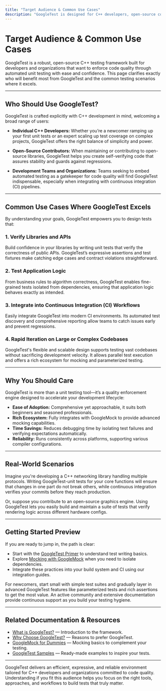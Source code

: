 ```yaml
---
title: "Target Audience & Common Use Cases"
description: "GoogleTest is designed for C++ developers, open-source contributors, and organizations aiming to enforce code quality through automated unit testing. It excels in scenarios such as verifying libraries, testing application logic, CI integration, and rapidly iterating on large or complex codebases. Both newcomers and seasoned developers benefit from its ease of adoption and rich ecosystem."
---
```


# Target Audience & Common Use Cases

GoogleTest is a robust, open-source C++ testing framework built for developers and organizations that want to enforce code quality through automated unit testing with ease and confidence. This page clarifies exactly who will benefit most from GoogleTest and the common testing scenarios where it excels.

---

## Who Should Use GoogleTest?

GoogleTest is crafted explicitly with C++ development in mind, welcoming a broad range of users:

- **Individual C++ Developers:** Whether you’re a newcomer ramping up your first unit tests or an expert scaling up test coverage on complex projects, GoogleTest offers the right balance of simplicity and power.

- **Open-Source Contributors:** When maintaining or contributing to open-source libraries, GoogleTest helps you create self-verifying code that assures stability and guards against regressions.

- **Development Teams and Organizations:** Teams seeking to embed automated testing as a gatekeeper for code quality will find GoogleTest indispensable, especially when integrating with continuous integration (CI) pipelines.

---

## Common Use Cases Where GoogleTest Excels

By understanding your goals, GoogleTest empowers you to design tests that:

### 1. Verify Libraries and APIs

Build confidence in your libraries by writing unit tests that verify the correctness of public APIs. GoogleTest’s expressive assertions and test fixtures make catching edge cases and contract violations straightforward.

### 2. Test Application Logic

From business rules to algorithm correctness, GoogleTest enables fine-grained tests isolated from dependencies, ensuring that application logic behaves exactly as intended.

### 3. Integrate into Continuous Integration (CI) Workflows

Easily integrate GoogleTest into modern CI environments. Its automated test discovery and comprehensive reporting allow teams to catch issues early and prevent regressions.

### 4. Rapid Iteration on Large or Complex Codebases

GoogleTest's flexible and scalable design supports testing vast codebases without sacrificing development velocity. It allows parallel test execution and offers a rich ecosystem for mocking and parameterized testing.

---

## Why You Should Care

GoogleTest is more than a unit testing tool—it’s a quality enforcement engine designed to accelerate your development lifecycle:

- **Ease of Adoption:** Comprehensive yet approachable, it suits both beginners and seasoned professionals.
- **Rich Ecosystem:** Fully integrates with GoogleMock to provide advanced mocking capabilities.
- **Time Savings:** Reduces debugging time by isolating test failures and verifying expectations automatically.
- **Reliability:** Runs consistently across platforms, supporting various compiler configurations.

---

## Real-World Scenarios

Imagine you're developing a C++ networking library handling multiple protocols. Writing GoogleTest-unit tests for your core functions will ensure that changes in one part do not break others, while continuous integration verifies your commits before they reach production.

Or, suppose you contribute to an open-source graphics engine. Using GoogleTest lets you easily build and maintain a suite of tests that verify rendering logic across different hardware configs.

---

## Getting Started Preview

If you are ready to jump in, the path is clear:

- Start with the [GoogleTest Primer](/overview/product-intro/what-is-googletest) to understand test writing basics.
- Explore [Mocking with GoogleMock](/guides/getting-started/first-mock) when you need to isolate dependencies.
- Integrate these practices into your build system and CI using our integration guides.

<Tip>
For newcomers, start small with simple test suites and gradually layer in advanced GoogleTest features like parameterized tests and rich assertions to get the most value.
</Tip>

<Note>
An active community and extensive documentation provide continuous support as you build your testing hygiene.
</Note>

---

## Related Documentation & Resources

- [What is GoogleTest?](/overview/product-intro/what-is-googletest) — Introduction to the framework.
- [Why Choose GoogleTest?](/overview/product-intro/value-proposition) — Reasons to prefer GoogleTest.
- [GoogleMock for Dummies](https://google.github.io/googletest/gmock_for_dummies.html) — Mocking basics to complement your testing.
- [GoogleTest Samples](https://github.com/google/googletest/tree/main/googletest/samples) — Ready-made examples to inspire your tests.

---

GoogleTest delivers an efficient, expressive, and reliable environment tailored for C++ developers and organizations committed to code quality. Understanding if you fit this audience helps you focus on the right tools, approaches, and workflows to build tests that truly matter.
